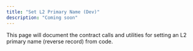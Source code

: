```yaml
---
title: "Set L2 Primary Name (Dev)"
description: "Coming soon"
---
```


This page will document the contract calls and utilities for setting an L2 primary name (reverse record) from code.

